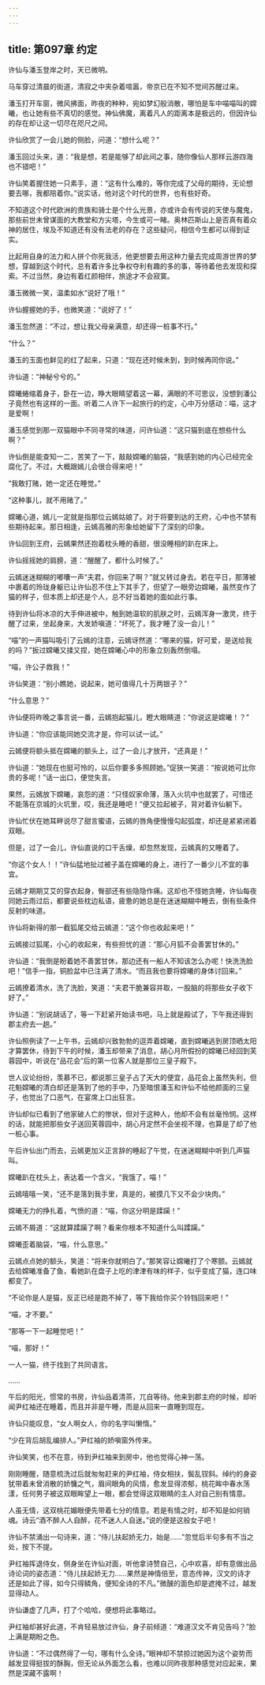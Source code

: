 ```yaml
---
---
---
```

title: 第097章 约定
---





许仙与潘玉登岸之时，天已微明。

马车穿过清晨的街道，清寂之中夹杂着喧嚣，帝京已在不知不觉间苏醒过来。

潘玉打开车窗，微风拂面，昨夜的种种，宛如梦幻般消散，哪怕是车中喵喵叫的嫦曦，也让她有些不真切的感觉。神仙佛魔，离着凡人的距离本是极远的，但因许仙的存在却让这一切尽在咫尺之间。

许仙欣赏了一会儿她的侧脸，问道：“想什么呢？”

潘玉回过头来，道：“我是想，若是能够了却此间之事，随你像仙人那样云游四海也不错吧！”

许仙笑着握住她一只素手，道：“这有什么难的，等你完成了父母的期待，无论想要去哪，我都陪着你。”说实话，他对这个时代的世界，也有些好奇。

不知道这个时代欧洲的贵族和骑士是个什么光景，亦或许会有传说的天使与魔鬼，那些前世未曾谋面的大教堂和方尖塔，今生或可一睹。奥林匹斯山上是否真有着众神的居住，埃及不知道还有没有法老的存在？这些疑问，相信今生都可以得到证实。

比起用自身的法力和人拼个你死我活，他更想要去用这种力量去完成周游世界的梦想，穿越到这个时代，总有着许多比争权夺利有趣的多的事，等待着他去发现和探索。不过当然，身边有着红颜相伴，旅途才不会寂寞。

潘玉微微一笑，温柔如水“说好了哦！”

许仙握握她的手，也微笑道：“说好了！”

潘玉忽然道：“不过，想让我父母亲满意，却还得一桩事不行。”

“什么？”

潘玉的玉面也鲜见的红了起来，只道：“现在还时候未到，到时候再同你说。”

许仙道：“神秘兮兮的。”

嫦曦蜷缩着身子，卧在一边，睁大眼睛望着这一幕，满眼的不可思议，没想到潘公子竟然也有这样的一面。听着二人许下一起旅行的约定，心中万分感动：喵，这才是爱啊！

潘玉感觉到那一双猫眼中不同寻常的味道，问许仙道：“这只猫到底在想些什么啊？”

许仙倒是能查知一二，苦笑了一下，敲敲嫦曦的脑袋，“我感到她的内心已经完全腐化了。不过，大概跟嫣儿会很合得来吧！”

“我敢打赌，她一定还在睡觉。”

“这种事儿，就不用赌了。”

嫦曦心道，嫣儿一定就是指那位云嫣姑娘了。对于将要到达的王府，心中也不禁有些期待起来。那日相逢，云嫣高雅的形象给她留下了深刻的印象。

许仙回到王府，云嫣果然还抱着枕头睡的香甜，很没睡相的趴在床上。

许仙摇摇她的肩膀，道：“醒醒了，都什么时候了。”

云嫣迷迷糊糊的嘟囔一声“夫君，你回来了啊？”就又转过身去。若在平日，那薄被中裹着的玲珑身躯已让许仙忍不住上下其手了，但望了一眼旁边嫦曦，虽然变作了猫的样子，但本质上却还是个人，总不好当着她的面如此行事。

待到许仙将冰凉的大手伸进被中，触到她温软的肌肤之时，云嫣浑身一激灵，终于醒了过来，坐起身来，大发娇嗔道：“坏死了，我才睡了没一会儿！”

“喵”的一声猫叫吸引了云嫣的注意，云嫣讶然道：“哪来的猫，好可爱，是送给我的吗？”扳过嫦曦又揉又捏，她在嫦曦心中的形象立刻轰然倒塌。

“喵，许公子救我！”

许仙笑道：“别小瞧她，说起来，她可值得几十万两银子？”

“什么意思？”

许仙便将昨晚之事言说一番，云嫣抱起猫儿，瞪大眼睛道：“你说这是嫦曦！？”

许仙道：“你应该能同她交流才是，你可以试一试。”

云嫣便将额头抵在嫦曦的额头上，过了一会儿才放开，“还真是！”

许仙道：“她现在也挺可怜的，以后你要多多照顾她。”促狭一笑道：“按说她可比你贵的多呢！”话一出口，便觉失言。

果然，云嫣放下嫦曦，哀怨的道：“只怪奴家命薄，落入火坑中也就罢了，可惜还不能落在京城的火坑里，哎，我还是睡吧！”便又拉起被子，背对着许仙躺下。

许仙忙伏在她耳畔说尽了甜言蜜语，云嫣的唇角便慢慢勾起弧度，却还是紧紧闭着双眼。

但是，过了一会儿，许仙直说的口干舌燥，却忽然发现，云嫣真的又睡着了。

“你这个女人！！”许仙猛地扯过被子盖在嫦曦的身上，进行了一番少儿不宜的事宜。

云嫣才期期艾艾的穿衣起身，臀部还有些隐隐作痛。这却也不怪她贪睡，许仙每夜同她云雨过后，都要说些枕边私语，疲惫的她总是在迷迷糊糊中睡去，倒有些条件反射的味道。

许仙将新得的那一截狐尾交给云嫣道：“这个你也收起来吧！”

云嫣接过狐尾，小心的收起来，有些担忧的道：“那心月狐不会善罢甘休的。”

许仙道：“我倒是盼着她不善罢甘休，那边还有一船人不知该怎么办呢！快洗洗脸吧！”信手一指，铜脸盆中已注满了清水。“而且我也要将嫦曦的身体讨回来。”

云嫣撩着清水，洗了洗脸，笑道：“夫君干脆兼容并取，一股脑的将那些女子收下好了。”

许仙道：“别说胡话了，等一下赶紧开始读书吧，马上就是殿试了，下午我还得到郡主府去一趟。”

许仙照例读了一上午书，云嫣却兴致勃勃的逗弄着嫦曦，直到嫦曦逃到房顶晒太阳才算罢休，待到下午的时候，潘玉却带来了消息，胡心月所假扮的嫦曦已经回到芙蓉园中，听说在“品花会”后的第一位客人就是那位三皇子殿下。

世人议论纷纷，羡慕不已，都说那三皇子占了天大的便宜，品花会上虽然失利，但花魁嫦曦的清白却还是落到了他的手中，乃至暗恨潘玉和许仙不给他颜面的三皇子，也觉出了口恶气，在宴席上口出狂言。

许仙却似已看到了他家破人亡的惨状，但对于这种人，他却不会有丝毫怜悯。这样的话，就能把那些女子送回芙蓉园中，胡心月定然不会坐视不理，也算是了却了他一桩心事。

午后许仙出门而去，云嫣更加义正言辞的睡起了午觉，在迷迷糊糊中听到几声猫叫。

嫦曦趴在枕头上，表达着一个含义，“我饿了，喵！”

云嫣嘻嘻一笑，“还不是落到我手里，真是的，被摸几下又不会少块肉。”

嫦曦无力的挣扎着，气愤的道：“喵，你这分明是蹂躏！”

云嫣不屑道：“这就算蹂躏了啊？看来你根本不知道什么叫蹂躏。”

嫦曦歪着脑袋，“喵，什么意思。”

云嫣点点她的额头，笑道：“将来你就明白了。”那笑容让嫦曦打了个寒颤。云嫣就去给嫦曦准备了鱼，看她趴在盘子上吃的津津有味的样子，似乎变成了猫，连口味都变了。

“不论你是人是猫，反正已经是跑不掉了，等下我给你买个铃铛回来吧！”

“喵，才不要。”

“那等一下一起睡觉吧！”

“喵，那好！”

一人一猫，终于找到了共同语言。

……

午后的阳光，惯常的书房，许仙品着清茶，兀自等待。他来到郡主府的时候，却听闻尹红袖还在睡着，而且并非是午睡，而是从回来一直睡到现在。

许仙只能叹息，“女人啊女人，你的名字叫懒惰。”

“少在背后胡乱编排人。”尹红袖的娇嗔窗外传来。

许仙笑笑，也不在意，待到尹红袖来到房中，他也觉得心神一荡。

刚刚睡醒，随意梳洗过后就匆匆赶来的尹红袖，侍女相扶，鬓乱钗斜。绰约的身姿犹带着未曾消散的娇慵之气，眉间眼角的风情，愈发显得浓郁，桃花眸中春水荡漾，任何男子被这双眼眸望上一眼，都会觉得这双眼睛的主人对自己别有情意。

人虽无情，这双桃花媚眼便先带着七分的情意。若是有情之时，却不知是如何销魂。诗云“酒不醉人人自醉，花不迷人人自迷。”说的便是这般女子吧！

许仙不禁涌出一句诗来，道：“侍儿扶起娇无力，始是……”忽觉后半句多有不当之处，按下不提。

尹红袖挥退侍女，侧身坐在许仙对面，听他拿诗赞自己，心中欢喜，却有意做出品诗论词的姿态道：“侍儿扶起娇无力……果然是神情倍至，意态传神，汉文的诗才还是如此了得，如今只得鳞角，便知全诗的不凡。”微醺的面色却是遮掩不过，越发显得动人。

许仙谦虚了几声，打了个哈哈，便想将此事略过。

尹红袖却甚好此道，不肯轻易放过许仙，身子前倾道：“难道汉文不肯见告吗？”脸上满是期盼之色。

许仙道：“不过偶然得了一句，哪有什么全诗。”眼神却不禁掠过她因为这个姿势而越发显得挺拔的酥胸，但无论从外面怎么看，也难以同昨夜那种感觉对应起来，果然是深藏不露啊！